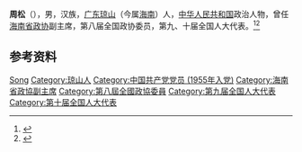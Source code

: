 '''周松'''（{{bd|1937年|10月|}}），男，汉族，[[广东|广东]][[琼山|琼山]]（今属[[海南|海南]]）人，[[中华人民共和国|中华人民共和国]]政治人物，曾任[[海南省政协|海南省政协]]副主席，第八届全国政协委员，第九、十届全国人大代表。<ref>{{cite book|title=中囯人名大辞典·现任党政军领导人物卷|author=廖盖隆等编|year=1990|publisher=上海辞书出版社|location=上海|page=}}</ref><ref>{{Cite book|title=中华人民共和国职官志|author=何虎生, 李耀东, 向常福主编|publisher=中国社会出版社|year=2003|isbn=9787800883934|location=北京|pages=}}</ref>

== 参考资料 ==
{{reflist}}

{{中国人物小作品}}

{{Authority control}}
{{DEFAULTSORT:Zhou周}}
[[Category:周姓|Song]]
[[Category:琼山人|Category:琼山人]]
[[Category:中国共产党党员_(1955年入党)|Category:中国共产党党员 (1955年入党)]]
[[Category:海南省政協副主席|Category:海南省政協副主席]]
[[Category:第八屆全國政協委員|Category:第八屆全國政協委員]]
[[Category:第九届全国人大代表|Category:第九届全国人大代表]]
[[Category:第十届全国人大代表|Category:第十届全国人大代表]]